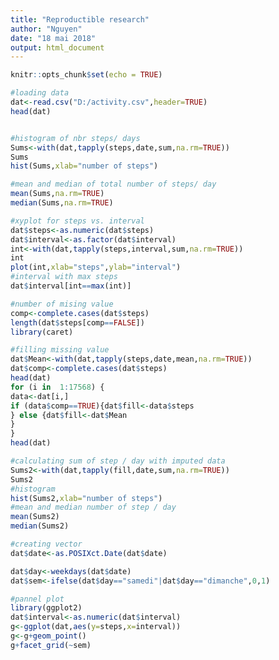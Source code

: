 ---
title: "Reproductible research"
author: "Nguyen"
date: "18 mai 2018"
output: html_document
---

```{r setup, include=FALSE}
knitr::opts_chunk$set(echo = TRUE)
```


```{r}
#loading data
dat<-read.csv("D:/activity.csv",header=TRUE)
head(dat)


#histogram of nbr steps/ days
Sums<-with(dat,tapply(steps,date,sum,na.rm=TRUE))
Sums
hist(Sums,xlab="number of steps")

#mean and median of total number of steps/ day
mean(Sums,na.rm=TRUE)
median(Sums,na.rm=TRUE)

#xyplot for steps vs. interval
dat$steps<-as.numeric(dat$steps)
dat$interval<-as.factor(dat$interval)
int<-with(dat,tapply(steps,interval,sum,na.rm=TRUE))
int
plot(int,xlab="steps",ylab="interval")
#interval with max steps
dat$interval[int==max(int)]

#number of mising value 
comp<-complete.cases(dat$steps)
length(dat$steps[comp==FALSE])       
library(caret)

#filling missing value
dat$Mean<-with(dat,tapply(steps,date,mean,na.rm=TRUE))
dat$comp<-complete.cases(dat$steps)
head(dat)
for (i in  1:17568) {
data<-dat[i,]
if (data$comp==TRUE){dat$fill<-data$steps
} else {dat$fill<-dat$Mean
}
}
head(dat)

#calculating sum of step / day with imputed data
Sums2<-with(dat,tapply(fill,date,sum,na.rm=TRUE))
Sums2
#histogram
hist(Sums2,xlab="number of steps")
#mean and median number of step / day
mean(Sums2)
median(Sums2)

#creating vector
dat$date<-as.POSIXct.Date(dat$date)

dat$day<-weekdays(dat$date)
dat$sem<-ifelse(dat$day=="samedi"|dat$day=="dimanche",0,1)

#pannel plot
library(ggplot2)
dat$interval<-as.numeric(dat$interval)
g<-ggplot(dat,aes(y=steps,x=interval))
g<-g+geom_point()
g+facet_grid(~sem)
```


